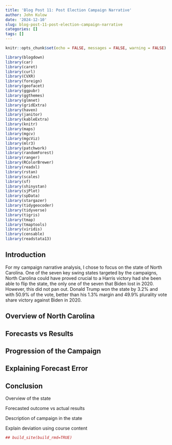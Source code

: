 ```yaml
---
title: 'Blog Post 11: Post Election Campaign Narrative'
author: John Kulow
date: '2024-12-10'
slug: blog-post-11-post-election-campaign-narrative
categories: []
tags: []
---
```


```r
knitr::opts_chunk$set(echo = FALSE, messages = FALSE, warning = FALSE)
```

```r
library(blogdown)
library(car)
library(caret)
library(curl)
library(CVXR)
library(foreign)
library(geofacet)
library(ggpubr)
library(ggthemes)
library(glmnet)
library(gridExtra)
library(haven)
library(janitor)
library(kableExtra)
library(knitr)
library(maps)
library(mgcv)
library(mgcViz)
library(mlr3)
library(patchwork)
library(randomForest)
library(ranger)
library(RColorBrewer)
library(readxl)
library(rstan)
library(scales)
library(sf)
library(shinystan)
library(sjPlot)
library(spData)
library(stargazer)
library(tidygeocoder)
library(tidyverse)
library(tigris)
library(tmap)
library(tmaptools)
library(viridis)
library(censable)
library(readstata13)
```


## Introduction
For my campaign narrative analysis, I chose to focus on the state of North Carolina. One of the seven key swing states targeted by the campaigns, North Carolina could have proved crucial to a Harris victory had she been able to flip the state, the only one of the seven that Biden lost in 2020. However, this did not pan out. Donald Trump won the state by 3.2% and with 50.9% of the vote, better than his 1.3% margin and 49.9% plurality vote share victory against Biden in 2020.


## Overview of North Carolina



## Forecasts vs Results



## Progression of the Campaign



## Explaining Forecast Error



## Conclusion






Overview of the state

Forecasted outcome vs actual results

Description of campaign in the state

Explain deviation using course content





```r
## build_site(build_rmd=TRUE)
```